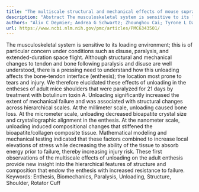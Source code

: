 ```yaml
---
title: "The multiscale structural and mechanical effects of mouse supraspinatus muscle unloading on the mature enthesis"
description: "Abstract The musculoskeletal system is sensitive to its loading environment; this is of particular concern under conditions such as disuse, paralysis, and extended-duration space flight. Although stru..."
authors: "Alix C Deymier; Andrea G Schwartz; Zhounghou Cai; Tyrone L Daulton; Jill D Pasteris; Guy M Genin; Stavros Thomopoulos"
url: https://www.ncbi.nlm.nih.gov/pmc/articles/PMC6343501/
---
```


The musculoskeletal system is sensitive to its loading environment; this is of particular concern under conditions such as disuse, paralysis, and extended-duration space flight. Although structural and mechanical changes to tendon and bone following paralysis and disuse are well understood, there is a pressing need to understand how this unloading affects the bone-tendon interface (enthesis); the location most prone to tears and injury. We therefore elucidated these effects of unloading in the entheses of adult mice shoulders that were paralyzed for 21 days by treatment with botulinum toxin A. Unloading significantly increased the extent of mechanical failure and was associated with structural changes across hierarchical scales. At the millimeter scale, unloading caused bone loss. At the micrometer scale, unloading decreased bioapatite crystal size and crystallographic alignment in the enthesis. At the nanometer scale, unloading induced compositional changes that stiffened the bioapatite/collagen composite tissue. Mathematical modeling and mechanical testing indicated that these factors combined to increase local elevations of stress while decreasing the ability of the tissue to absorb energy prior to failure, thereby increasing injury risk. These first observations of the multiscale effects of unloading on the adult enthesis provide new insight into the hierarchical features of structure and composition that endow the enthesis with increased resistance to failure. Keywords: Enthesis, Biomechanics, Paralysis, Unloading, Structure, Shoulder, Rotator Cuff
